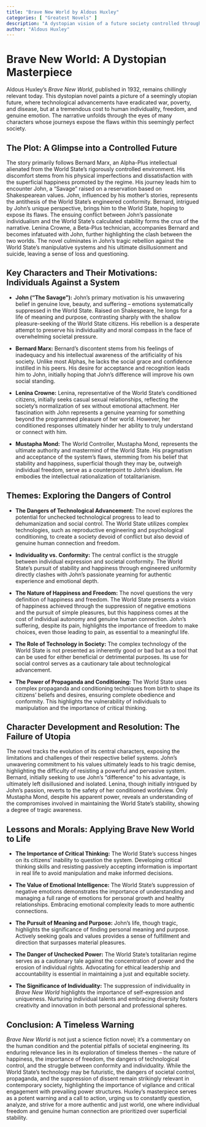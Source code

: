 ```yaml
---
title: "Brave New World by Aldous Huxley"
categories: [ "Greatest Novels" ]
description: "A dystopian vision of a future society controlled through pleasure and conditioning."
author: "Aldous Huxley"
---
```

# Brave New World: A Dystopian Masterpiece

Aldous Huxley's *Brave New World*, published in 1932, remains chillingly relevant today.  This dystopian novel paints a picture of a seemingly utopian future, where technological advancements have eradicated war, poverty, and disease, but at a tremendous cost to human individuality, freedom, and genuine emotion. The narrative unfolds through the eyes of many characters whose journeys expose the flaws within this seemingly perfect society.

## The Plot: A Glimpse into a Controlled Future

The story primarily follows Bernard Marx, an Alpha-Plus intellectual alienated from the World State's rigorously controlled environment. His discomfort stems from his physical imperfections and dissatisfaction with the superficial happiness promoted by the regime. His journey leads him to encounter John, a "Savage" raised on a reservation based on Shakespearean values. John, influenced by his mother's stories, represents the antithesis of the World State's engineered conformity. Bernard, intrigued by John's unique perspective, brings him to the World State, hoping to expose its flaws. The ensuing conflict between John's passionate individualism and the World State's calculated stability forms the crux of the narrative. Lenina Crowne, a Beta-Plus technician, accompanies Bernard and becomes infatuated with John, further highlighting the clash between the two worlds. The novel culminates in John's tragic rebellion against the World State's manipulative systems and his ultimate disillusionment and suicide, leaving a sense of loss and questioning.


## Key Characters and Their Motivations: Individuals Against a System

* **John ("The Savage"):** John's primary motivation is his unwavering belief in genuine love, beauty, and suffering – emotions systematically suppressed in the World State. Raised on Shakespeare, he longs for a life of meaning and purpose, contrasting sharply with the shallow pleasure-seeking of the World State citizens. His rebellion is a desperate attempt to preserve his individuality and moral compass in the face of overwhelming societal pressure.

* **Bernard Marx:** Bernard's discontent stems from his feelings of inadequacy and his intellectual awareness of the artificiality of his society. Unlike most Alphas, he lacks the social grace and confidence instilled in his peers. His desire for acceptance and recognition leads him to John, initially hoping that John’s difference will improve his own social standing.

* **Lenina Crowne:** Lenina, representative of the World State's conditioned citizens, initially seeks casual sexual relationships, reflecting the society's normalization of sex without emotional attachment. Her fascination with John represents a genuine yearning for something beyond the programmed pleasure of her world. However, her conditioned responses ultimately hinder her ability to truly understand or connect with him.

* **Mustapha Mond:** The World Controller, Mustapha Mond, represents the ultimate authority and mastermind of the World State. His pragmatism and acceptance of the system's flaws, stemming from his belief that stability and happiness,  superficial though they may be, outweigh individual freedom, serve as a counterpoint to John's idealism. He embodies the intellectual rationalization of totalitarianism.


## Themes: Exploring the Dangers of Control

* **The Dangers of Technological Advancement:** The novel explores the potential for unchecked technological progress to lead to dehumanization and social control. The World State utilizes complex technologies, such as reproductive engineering and psychological conditioning, to create a society devoid of conflict but also devoid of genuine human connection and freedom.

* **Individuality vs. Conformity:** The central conflict is the struggle between individual expression and societal conformity. The World State’s pursuit of stability and happiness through engineered uniformity directly clashes with John’s passionate yearning for authentic experience and emotional depth.

* **The Nature of Happiness and Freedom:** The novel questions the very definition of happiness and freedom. The World State presents a vision of happiness achieved through the suppression of negative emotions and the pursuit of simple pleasures, but this happiness comes at the cost of individual autonomy and genuine human connection. John’s suffering, despite its pain, highlights the importance of freedom to make choices, even those leading to pain, as essential to a meaningful life.

* **The Role of Technology in Society:** The complex technology of the World State is not presented as inherently good or bad but as a tool that can be used for either beneficial or detrimental purposes.  Its use for social control serves as a cautionary tale about technological advancement.

* **The Power of Propaganda and Conditioning:** The World State uses complex propaganda and conditioning techniques from birth to shape its citizens' beliefs and desires, ensuring complete obedience and conformity.  This highlights the vulnerability of individuals to manipulation and the importance of critical thinking.


## Character Development and Resolution: The Failure of Utopia

The novel tracks the evolution of its central characters, exposing the limitations and challenges of their respective belief systems. John's unwavering commitment to his values ultimately leads to his tragic demise, highlighting the difficulty of resisting a powerful and pervasive system. Bernard, initially seeking to use John's "difference" to his advantage, is ultimately left disillusioned and isolated. Lenina, though initially intrigued by John's passion, reverts to the safety of her conditioned worldview. Only Mustapha Mond, despite his apparent power, reveals an understanding of the compromises involved in maintaining the World State's stability, showing a degree of tragic awareness.


## Lessons and Morals: Applying Brave New World to Life

* **The Importance of Critical Thinking:** The World State's success hinges on its citizens' inability to question the system. Developing critical thinking skills and resisting passively accepting information is important in real life to avoid manipulation and make informed decisions.

* **The Value of Emotional Intelligence:**  The World State's suppression of negative emotions demonstrates the importance of understanding and managing a full range of emotions for personal growth and healthy relationships.  Embracing emotional complexity leads to more authentic connections.

* **The Pursuit of Meaning and Purpose:** John's life, though tragic, highlights the significance of finding personal meaning and purpose. Actively seeking goals and values provides a sense of fulfillment and direction that surpasses material pleasures.

* **The Danger of Unchecked Power:**  The World State’s totalitarian regime serves as a cautionary tale against the concentration of power and the erosion of individual rights.  Advocating for ethical leadership and accountability is essential in maintaining a just and equitable society.

* **The Significance of Individuality:** The suppression of individuality in *Brave New World* highlights the importance of self-expression and uniqueness. Nurturing individual talents and embracing diversity fosters creativity and innovation in both personal and professional spheres.


## Conclusion: A Timeless Warning

*Brave New World* is not just a science fiction novel; it's a commentary on the human condition and the potential pitfalls of societal engineering. Its enduring relevance lies in its exploration of timeless themes – the nature of happiness, the importance of freedom, the dangers of technological control, and the struggle between conformity and individuality. While the World State’s technology may be futuristic, the dangers of societal control, propaganda, and the suppression of dissent remain strikingly relevant in contemporary society, highlighting the importance of vigilance and critical engagement with prevailing power structures. Huxley's masterpiece serves as a potent warning and a call to action, urging us to constantly question, analyze, and strive for a more authentic and just world, one where individual freedom and genuine human connection are prioritized over superficial stability.

